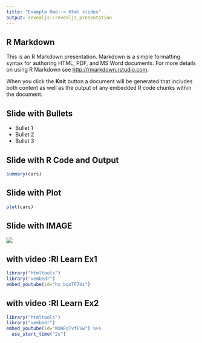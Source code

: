 ```yaml
---
title: "Example Rmd--> Html slides"
output: revealjs::revealjs_presentation
---
```


## R Markdown
<!-- install.packages("vembedr") -->
This is an R Markdown presentation. Markdown is a simple formatting syntax for authoring HTML, PDF, and MS Word documents. For more details on using R Markdown see <http://rmarkdown.rstudio.com>.

When you click the **Knit** button a document will be generated that includes both content as well as the output of any embedded R code chunks within the document.

## Slide with Bullets

- Bullet 1
- Bullet 2
- Bullet 3

## Slide with R Code and Output

```r
summary(cars)
```

## Slide with Plot

```r
plot(cars)
```


## Slide with IMAGE 
![](Fubuki.PNG)


## with video :RI Learn Ex1

```r
library("htmltools")
library("vembedr")
embed_youtube(id="hx_bgoTF7bs")
```



## with video :RI Learn Ex2

```r
library("htmltools")
library("vembedr")
embed_youtube(id="WXHFqTvfFSw") %>% 
  use_start_time("2s")
```
